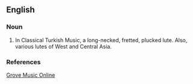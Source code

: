 ==English==

===Noun===
{{en-noun}}

# In Classical Turkish Music, a long-necked, fretted, plucked lute. Also, various lutes of West and Central Asia.

===References===
[http://www.grovemusic.com/shared/views/article.html?from=search&session_search_id=525981832&hitnum=1&section=music.52071 Grove Music Online]